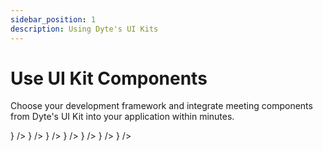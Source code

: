 ```yaml
---
sidebar_position: 1
description: Using Dyte's UI Kits
---
```


# Use UI Kit Components

Choose your development framework and integrate meeting components from Dyte's UI Kit into your application within minutes.

<CardSection title="Web">
  <Card title="React" to="/react-ui-kit/quickstart" icon={<ReactIcon />} />
  <Card
    title="Angular"
    to="/angular-ui-kit/quickstart"
    icon={<AngularIcon />}
  />
  <Card title="Web Components" to="/ui-kit/quickstart" icon={<HTMLIcon />} />
</CardSection>
<CardSection title="Mobile">
  <Card title="Flutter" to="/flutter/quickstart" icon={<FlutterIcon />} />
  <Card
    title="React Native"
    to="/react-native/quickstart"
    icon={<ReactIcon />}
  />
  <Card title="Android" to="/android" icon={<KotlinIcon />} />
  <Card title="iOS" to="/ios/quickstart" icon={<SwiftIcon />} />
</CardSection>
